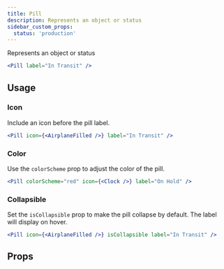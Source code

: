 ```yaml
---
title: Pill
description: Represents an object or status
sidebar_custom_props:
  status: 'production'
---
```


Represents an object or status

```jsx live
<Pill label="In Transit" />
```

## Usage

### Icon

Include an icon before the pill label.

```jsx live
<Pill icon={<AirplaneFilled />} label="In Transit" />
```

### Color

Use the `colorScheme` prop to adjust the color of the pill.

```jsx live
<Pill colorScheme="red" icon={<Clock />} label="On Hold" />
```

### Collapsible

Set the `isCollapsible` prop to make the pill collapse by default. The label will display on hover.

```jsx live
<Pill icon={<AirplaneFilled />} isCollapsible label="In Transit" />
```

## Props

<PropsTable component="Pill" />
